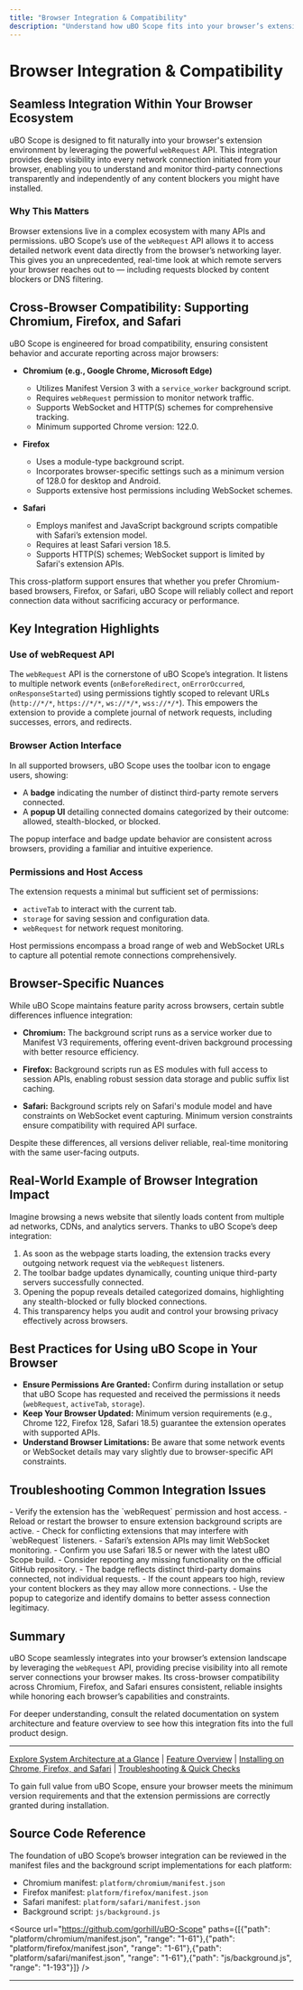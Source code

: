 ```yaml
---
title: "Browser Integration & Compatibility"
description: "Understand how uBO Scope fits into your browser’s extension ecosystem, leveraging the webRequest API for deep insights. Review its cross-browser compatibility—including Chromium, Firefox, and Safari—and browser-specific integration nuances."
---
```


# Browser Integration & Compatibility

## Seamless Integration Within Your Browser Ecosystem

uBO Scope is designed to fit naturally into your browser's extension environment by leveraging the powerful `webRequest` API. This integration provides deep visibility into every network connection initiated from your browser, enabling you to understand and monitor third-party connections transparently and independently of any content blockers you might have installed.

### Why This Matters

Browser extensions live in a complex ecosystem with many APIs and permissions. uBO Scope’s use of the `webRequest` API allows it to access detailed network event data directly from the browser’s networking layer. This gives you an unprecedented, real-time look at which remote servers your browser reaches out to — including requests blocked by content blockers or DNS filtering.


## Cross-Browser Compatibility: Supporting Chromium, Firefox, and Safari

uBO Scope is engineered for broad compatibility, ensuring consistent behavior and accurate reporting across major browsers:

- **Chromium (e.g., Google Chrome, Microsoft Edge)**
  - Utilizes Manifest Version 3 with a `service_worker` background script.
  - Requires `webRequest` permission to monitor network traffic.
  - Supports WebSocket and HTTP(S) schemes for comprehensive tracking.
  - Minimum supported Chrome version: 122.0.

- **Firefox**
  - Uses a module-type background script.
  - Incorporates browser-specific settings such as a minimum version of 128.0 for desktop and Android.
  - Supports extensive host permissions including WebSocket schemes.

- **Safari**
  - Employs manifest and JavaScript background scripts compatible with Safari’s extension model.
  - Requires at least Safari version 18.5.
  - Supports HTTP(S) schemes; WebSocket support is limited by Safari's extension APIs.

This cross-platform support ensures that whether you prefer Chromium-based browsers, Firefox, or Safari, uBO Scope will reliably collect and report connection data without sacrificing accuracy or performance.

## Key Integration Highlights

### Use of webRequest API

The `webRequest` API is the cornerstone of uBO Scope’s integration. It listens to multiple network events (`onBeforeRedirect`, `onErrorOccurred`, `onResponseStarted`) using permissions tightly scoped to relevant URLs (`http://*/*`, `https://*/*`, `ws://*/*`, `wss://*/*`). This empowers the extension to provide a complete journal of network requests, including successes, errors, and redirects.

### Browser Action Interface

In all supported browsers, uBO Scope uses the toolbar icon to engage users, showing:

- A **badge** indicating the number of distinct third-party remote servers connected.
- A **popup UI** detailing connected domains categorized by their outcome: allowed, stealth-blocked, or blocked.

The popup interface and badge update behavior are consistent across browsers, providing a familiar and intuitive experience.

### Permissions and Host Access

The extension requests a minimal but sufficient set of permissions:

- `activeTab` to interact with the current tab.
- `storage` for saving session and configuration data.
- `webRequest` for network request monitoring.

Host permissions encompass a broad range of web and WebSocket URLs to capture all potential remote connections comprehensively.

## Browser-Specific Nuances

While uBO Scope maintains feature parity across browsers, certain subtle differences influence integration:

- **Chromium:** The background script runs as a service worker due to Manifest V3 requirements, offering event-driven background processing with better resource efficiency.

- **Firefox:** Background scripts run as ES modules with full access to session APIs, enabling robust session data storage and public suffix list caching.

- **Safari:** Background scripts rely on Safari's module model and have constraints on WebSocket event capturing. Minimum version constraints ensure compatibility with required API surface.

Despite these differences, all versions deliver reliable, real-time monitoring with the same user-facing outputs.

## Real-World Example of Browser Integration Impact

Imagine browsing a news website that silently loads content from multiple ad networks, CDNs, and analytics servers. Thanks to uBO Scope’s deep integration:

1. As soon as the webpage starts loading, the extension tracks every outgoing network request via the `webRequest` listeners.
2. The toolbar badge updates dynamically, counting unique third-party servers successfully connected.
3. Opening the popup reveals detailed categorized domains, highlighting any stealth-blocked or fully blocked connections.
4. This transparency helps you audit and control your browsing privacy effectively across browsers.


## Best Practices for Using uBO Scope in Your Browser

- **Ensure Permissions Are Granted:** Confirm during installation or setup that uBO Scope has requested and received the permissions it needs (`webRequest`, `activeTab`, `storage`).
- **Keep Your Browser Updated:** Minimum version requirements (e.g., Chrome 122, Firefox 128, Safari 18.5) guarantee the extension operates with supported APIs.
- **Understand Browser Limitations:** Be aware that some network events or WebSocket details may vary slightly due to browser-specific API constraints.

## Troubleshooting Common Integration Issues

<AccordionGroup title="Troubleshooting Browser Integration Issues">
<Accordion title="Extension Not Showing Badge or Popup Updates">
- Verify the extension has the `webRequest` permission and host access.
- Reload or restart the browser to ensure extension background scripts are active.
- Check for conflicting extensions that may interfere with `webRequest` listeners.
</Accordion>
<Accordion title="Missing WebSocket Connection Data in Safari">
- Safari’s extension APIs may limit WebSocket monitoring.
- Confirm you use Safari 18.5 or newer with the latest uBO Scope build.
- Consider reporting any missing functionality on the official GitHub repository.
</Accordion>
<Accordion title="Incorrect Count or Data Displayed">
- The badge reflects distinct third-party domains connected, not individual requests.
- If the count appears too high, review your content blockers as they may allow more connections.
- Use the popup to categorize and identify domains to better assess connection legitimacy.
</Accordion>
</AccordionGroup>

## Summary

uBO Scope seamlessly integrates into your browser’s extension landscape by leveraging the `webRequest` API, providing precise visibility into all remote server connections your browser makes. Its cross-browser compatibility across Chromium, Firefox, and Safari ensures consistent, reliable insights while honoring each browser’s capabilities and constraints.

For deeper understanding, consult the related documentation on system architecture and feature overview to see how this integration fits into the full product design.

---

[Explore System Architecture at a Glance](/overview/architecture-overview/system-architecture) | [Feature Overview](/overview/architecture-overview/feature-overview) | [Installing on Chrome, Firefox, and Safari](/getting-started/installation-setup/installation-browser) | [Troubleshooting & Quick Checks](/getting-started/first-use/troubleshooting-install-use)

<Info>
To gain full value from uBO Scope, ensure your browser meets the minimum version requirements and that the extension permissions are correctly granted during installation.
</Info>

## Source Code Reference

The foundation of uBO Scope’s browser integration can be reviewed in the manifest files and the background script implementations for each platform:

- Chromium manifest: `platform/chromium/manifest.json`
- Firefox manifest: `platform/firefox/manifest.json`
- Safari manifest: `platform/safari/manifest.json`
- Background script: `js/background.js`

<Source url="https://github.com/gorhill/uBO-Scope" paths={[{"path": "platform/chromium/manifest.json", "range": "1-61"},{"path": "platform/firefox/manifest.json", "range": "1-61"},{"path": "platform/safari/manifest.json", "range": "1-61"},{"path": "js/background.js", "range": "1-193"}]} />

---